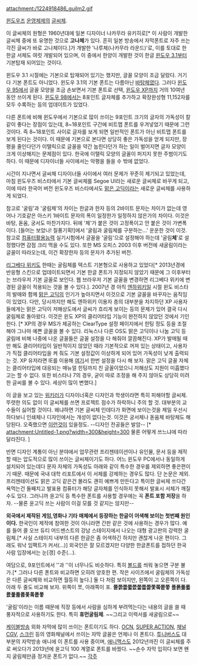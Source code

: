attachment:/1224918486_guilm2.gif

[[윈도우즈]] [[운영체제]]의 [[글씨체]].

이 글씨체의 원형은 1960년대에 일본 디자이너 나카무라 유키히로[* 이 사람이 개발한 글씨체 중에 또 유명한 것으로 '''고나체'''가 있다. 흔히 일본 방송에서 자막폰트로 자주 쓰는 각진 글씨가 바로 고나체이다.]가 개발한 '나루체(나카무라 라운드)'로, 이를 토대로 한 한글 서체도 여럿 개발되어 있으며, 이 중에서 한양이 개발한 것이 한글 [[윈도우 3.1]]부터 기본탑재 되어있는 것이다.

윈도우 3.1 시절에는 기본으로 탑재되어 있기는 했지만, 글꼴 모양이 조금 달랐다. 거기다 기본 폰트도 아니었다. 윈도우 3.1의 기본 폰트는 다름아닌 [[바탕체]]였다. 그러다 [[윈도우 95]]에서 글꼴 모양을 조금 손보면서 기본 폰트로 선택, [[윈도우 XP]]까지 거의 10여년 동안 쓰이게 된다. [[윈도우 98]]에서는 8포인트 글자체를 추가하고 확장완성형 11,152자를 모두 수록하는 등의 업데이트가 있었다.

다른 폰트에 비해 윈도우에서 기본으로 많이 쓰이는 9포인트 크기의 글자의 가독성이 칼같이 좋다는 장점이 있는데, 8~18포인트 구간에 비트맵 폰트를 우겨넣었기 때문에 그런 것이다. 즉 8~18포인트 사이로 글자를 보게 되면 일반적인 폰트가 아닌 비트맵 폰트를 보게 된다는 것이다. 이 때문에 기본으로 본다면 상당히 좋은 가독성을 얻게 되지만, 장평을 줄인다던가 이탤릭으로 글꼴을 약간 눕힌다던가 하는 일이 벌어지면 글자 모양이 크게 이상해지는 문제점이 있다. 한국에 이탤릭 모양의 글꼴이 퍼지지 못한 주범이기도 하다. 이 때문에 디자이너들 사이에서는 악평을 들을 수 밖에 없었다.

시간이 지나면서 글씨체 디자이너들 사이에서 여러 문제가 꾸준히 제기되고 있었는데, 마침 윈도우즈 비스타에서 기본 글씨체를 Segoe UI라는 새로운 글씨체로 바꾸게 되고, 이에 따라 한국어 버전 윈도우즈 비스타에서도 [[맑은 고딕]]이라는 새로운 글씨체를 사용하게 되었다.

참고로 '굴림'과 '굴림체'의 차이는 한글과 한자 등의 2바이트 문자는 차이가 없는데 영어나 기호같은 아스키 1바이트 문자의 폭이 일정한가 일정하지 않은가의 차이다. 이것은 바탕, 돋움, 궁서도 마찬가지다. 뒤에 '체'가 붙은 것이 고정폭이고 안 붙은 것이 가변폭이다. [들어는 보았나! 질풍기획!]에서 '굴림과 굴림체를 구분하는...' 운운한 것이 이것. 참고로 [[컴퓨터활용능력]] 실기시험에서 글꼴을 '굴림'으로 설정해야 하는데 '굴림'''체'''{{{}}}'로 설정했다면 감점 크리 먹을 수도 있다. 또한 MS 오피스 2003 이후 버전에 새굴림이라는 글꼴이 따라오는데, 이건 확장한자 등의 문자가 추가된 버전.

[[리그베다 위키]]도 한때는 굴림체를 텍스트 기본형으로 사용하고 있었다[* 2013년경에 반응형 스킨으로 업데이트되면서 기본 한글 폰트가 지정되지 않았기 때문에 그 이후부터는 브라우저 기본 글꼴로 보인다. 웹 브라우저 기본 글꼴을 변경하면 리그베다 위키에 변경된 글꼴이 적용되는 것을 볼 수 있다.]. 2007년 경 아직 [[엔하위키]]일 시절 윈도 비스타의 발매와 함께 [[맑은 고딕]]의 인기가 높아지면서 이것으로 기본 글꼴을 바꾸자는 움직임이 있었다. 다만, 당시까지만 해도 엔하위키 이용자 층의 대부분을 차지하던 XP 사용자들에게는 맑은 고딕이 저해상도에서 글씨가 흐리게 보이는 등의 문제가 있어 결국 다시 굴림체로 돌아왔다. 이것은 윈도 XP의 클리어타입 기능이 완전하지 않았던 것에서 기인한다. [* XP의 경우 MS가 제공하는 ClearType 설정 페이지에서 힌팅 정도 등을 조절해야 그나마 예쁜 글꼴을 볼 수 있다. 리눅스나 다른 OS도 맑은 고딕이나 나눔 고딕 등 굴림에 비해 나중에 나온 글꼴들은 글꼴 설정을 다 해줘야 깔끔해진다. XP가 발매될 때만 해도 클리어타입이 일반적이지 않았던 때라 기본적으로 꺼져 있는 상태이고, 사용자가 직접 클리어타입을 켜 줘도 기본 설정값이 이상하게 되어 있어 가독성이 낮게 출력되는 것. XP 유저라면 IE를 이용해 [http://www.microsoft.com/typography/cleartype/tuner/Step1.aspx 여기]서 한번 설정을 다시 해 보자. 맑은 고딕 글꼴 자체는 클리어타입에 대응되는 매뉴얼 힌팅까지 친 글꼴이었으니 저해상도 지원이 미흡했다고는 할 수 없다. 또한 비스타나 7의 경우, 굳이 따로 조정을 해 주지 않아도 상당히 미려한 글씨를 볼 수 있다. 세상이 많이 변했다.] 

이 글을 보고 있는 [[위키러]]가 디자이너혹은 디자인과 학생이라면 특히 피해야할 글씨체. 뚜렷한 의도 없이 이 글씨체를 쓰면 프로젝트 점수가 하락하니 주의 할 것. 대부분의 교수들이 싫어할 것이다. 왜냐하면 기본 글씨체 인데다가 화면에 보이는것을 제일 우선시 하다보니 인쇄체나 디자인에서는 개성이 없다는것. 이것은 궁서체나 돋움체 바탕체도 해당된다. 오죽했으면 [http://www.todayhumor.co.kr/board/view.php?table=bestofbest&no=197344 이런것이] 있을정도. --디자인 전공들은 발암-- [* attachment:Untitled-1.png?width=300&height=300                                                                          물론 어떻게 쓰느냐에 따라 달라진다. ]

반면 디자인 계통이 아닌 분야에서 업무관련 프리젠테이션이나 유인물, 문서 등을 제작할 때는 압도적으로 많이 쓰이는 글씨체이기도 하다. 어느 윈도우 PC에서나 동일하게 설치되어 있는데다 문자 자체의 가독성도 아래와 같이 특수한 경우를 제외하면 좋은편이기 때문. 때문에 국내 대학 리포트에서 이 서체를 강제하는 경우도 많다. 단 논문은 제외. 프리젠테이션도 맑은 고딕 같은건 몰라도 괜히 예쁘게 만든다고 특이한 글씨체 쓰다간 욕먹는건 둘째치고 발표용 컴퓨터가 해당 글자체를 인식하지 못해서 발표시 서체가 깨질 수도 있다. 그러니까 윤고딕 등 특수한 폰트를 사용할 경우에는 꼭 '''폰트 포함 저장'''을 하자. --물론 윤고딕 쓰는 사람이 이걸 모를 것 같지는 않지만--

'''외국에서 제작된 게임,영화나 기타 매체에서 등장하는 한글이 어색해 보이는 첫번째 원인이다.'''  한국인이 제작에 참여한 것이 아니라면 간판 같은 것에 사용하는 경우가 많다.  예를 들어 콜 오브 듀티 어드밴스트의 강남 스테이지에서 나오는 대형 광고판의 강력한 굴림체.[* 사실 스테이지 내부의 다른 한글은 좀 어색하긴 하지만 괜찮게 나온 편이다. 그래도 워낙 임팩트가 커서(...)] 외국인은 잘 모르겠지만 다양한 한글폰트를 접하던 한국사람 입장에서는 눈[갱] 수준(...).

여담으로, 9포인트에서 '{{{+1 쫄}}}'과 '{{{+1 폴}}}'이 너무나도 비슷하다. 특히 [[볼드]]를 씌워 놓으면 구분 불가.[* 그러나 다른 폰트와 비교하면 오히려 양호한 편. 작은 사이즈에서 굴림체의 가독성은 다른 글씨체와 비교하면 월등히 높다.]
{{{#!html
<span style="font-family: 굴림; font-size: 9pt; font-weight:bold;">폴란드 쫄란드</span>
}}}
둘 다 {{{+1 폴란드}}}처럼 보이지만, 왼쪽이 {{{+1 폴란드}}}고 오른쪽이 {{{+1 쫄란드}}}다.
아래 두 줄도 비교해 보자. 위쪽이 쪼, 아래쪽이 포.
{{{#!html
<span style="font-family: 굴림; font-size: 9pt; font-weight:bold;">
}}}
'''쫄쫅쫆쫇쫈쫉쫊쫋쫓쫔쫕쫗'''
'''폴폵폶폷폸폹폺폻퐃퐄퐅퐇'''
{{{#!html
</span>
}}}

'굴림'이라는 이름 때문에 직장 등에서 사람을 심하게 부려먹는다는 내용의 글을 쓸 때 풍자적으로 사용하기도 한다. 특히 '''휴먼굴림체'''. ~~그리고 이력서를 새굴림으로~~

[[케이블방송]] 외화 자막에 많이 쓰이는 폰트이기도 하다. [[OCN]], [[SUPER ACTION]], [[채널CGV]], [[스크린]] 등의 영화채널에서 쓰이는 자막 글꼴은 언제나 이 폰트다. [[투니버스]]도 대부분의 자막방송 애니에 이 폰트를 사용 중이며, [[애니맥스]]도 2012년까진 이 글씨체를 주로 써오다가 2013년에 윤고딕 100 계열로 폰트를 바꿨다.
~~손수 자막 입히다 보면 왠지 굴림체만큼 정겨운 폰트가 없다.~~
[[각주]]
